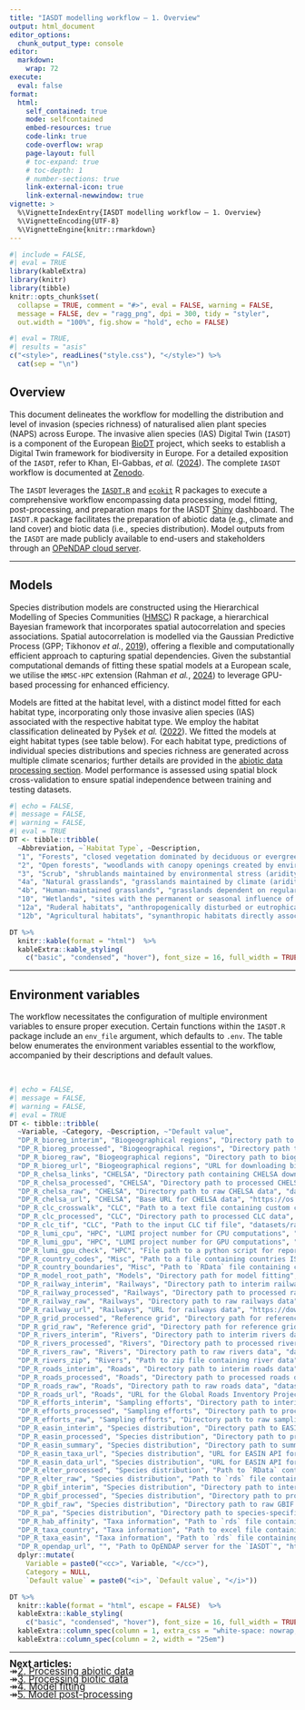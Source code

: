 ```yaml
---
title: "IASDT modelling workflow — 1. Overview"
output: html_document
editor_options: 
  chunk_output_type: console
editor: 
  markdown: 
    wrap: 72
execute: 
  eval: false
format:
  html:
    self_contained: true
    mode: selfcontained
    embed-resources: true
    code-link: true
    code-overflow: wrap
    page-layout: full
    # toc-expand: true
    # toc-depth: 1
    # number-sections: true
    link-external-icon: true
    link-external-newwindow: true
vignette: >
  %\VignetteIndexEntry{IASDT modelling workflow — 1. Overview}
  %\VignetteEncoding{UTF-8}
  %\VignetteEngine{knitr::rmarkdown}
---
```


```r
#| include = FALSE,
#| eval = TRUE
library(kableExtra)
library(knitr)
library(tibble)
knitr::opts_chunk$set(
  collapse = TRUE, comment = "#>", eval = FALSE, warning = FALSE,
  message = FALSE, dev = "ragg_png", dpi = 300, tidy = "styler",
  out.width = "100%", fig.show = "hold", echo = FALSE)
```

```r
#| eval = TRUE,
#| results = "asis"
c("<style>", readLines("style.css"), "</style>") %>% 
  cat(sep = "\n")
```

## Overview

This document delineates the workflow for modelling the distribution and level of invasion (species richness) of naturalised alien plant species (NAPS) across Europe. The invasive alien species (IAS) Digital Twin (`IASDT`) is a component of the European <a href="https://www.biodt.eu/" target="_blank" class="ll">BioDT</a> project, which seeks to establish a Digital Twin framework for biodiversity in Europe. For a detailed exposition of the `IASDT`, refer to Khan, El-Gabbas, *et al.* (<a href="https://doi.org/10.3897/rio.10.e124579" target="_blank" class="ll">2024</a>). The complete `IASDT` workflow is documented at <a href="https://doi.org/10.5281/zenodo.14756907" target="_blank" class="ll">Zenodo</a>.

The `IASDT` leverages the <a href="https://doi.org/10.5281/zenodo.14834384" target="_blank" class="ll">`IASDT.R`</a> and <a href="https://doi.org/10.5281/zenodo.15477683" target="_blank" class="ll">`ecokit`</a> R packages to execute a comprehensive workflow encompassing data processing, model fitting, post-processing, and preparation maps for the IASDT <a href="https://app.biodt.eu/app/biodtshiny" target="_blank" class="ll">Shiny</a> dashboard. The `IASDT.R` package facilitates the preparation of abiotic data (e.g., climate and land cover) and biotic data (i.e., species distribution). Model outputs from the `IASDT` are made publicly available to end-users and stakeholders through an <a href="http://opendap.biodt.eu/ias-pdt/" target="_blank" class="ll">OPeNDAP cloud server</a>.

<hr class="hr1">

## Models

Species distribution models are constructed using the Hierarchical Modelling of Species Communities (<a href="https://www.helsinki.fi/en/researchgroups/statistical-ecology/software/hmsc" target="_blank" class="ll">HMSC</a>) R package, a hierarchical Bayesian framework that incorporates spatial autocorrelation and species associations. Spatial autocorrelation is modelled via the Gaussian Predictive Process (GPP; Tikhonov *et al.*, <a href="https://doi.org/10.1002/ecy.2929" target="_blank" class="ll">2019</a>), offering a flexible and computationally efficient approach to capturing spatial dependencies. Given the substantial computational demands of fitting these spatial models at a European scale, we utilise the `HMSC-HPC` extension (Rahman *et al.*, <a href="https://doi.org/10.1371/journal.pcbi.1011914" target="_blank" class="ll">2024</a>) to leverage GPU-based processing for enhanced efficiency.

Models are fitted at the habitat level, with a distinct model fitted for each habitat type, incorporating only those invasive alien species (IAS) associated with the respective habitat type. We employ the habitat classification delineated by Pyšek *et al.* (<a href="https://doi.org/10.23855/preslia.2022.447" target="_blank" class="ll">2022</a>). We fitted the models at eight habitat types (see table below). For each habitat type, predictions of individual species distributions and species richness are generated across multiple climate scenarios; further details are provided in the <a href="workflow_2_abiotic_data.html#chelsa-climate-data" class="ll">abiotic data processing section</a>. Model performance is assessed using spatial block cross-validation to ensure spatial independence between training and testing datasets.

```r
#| echo = FALSE,
#| message = FALSE,
#| warning = FALSE,
#| eval = TRUE
DT <- tibble::tribble(
  ~Abbreviation, ~`Habitat Type`, ~Description,
  "1", "Forests", "closed vegetation dominated by deciduous or evergreen trees",
  "2", "Open forests", "woodlands with canopy openings created by environmental stress or disturbance, including forest edges",
  "3", "Scrub", "shrublands maintained by environmental stress (aridity) or disturbance",
  "4a", "Natural grasslands", "grasslands maintained by climate (aridity, unevenly distributed precipitation), herbivores or environmental stress (aridity, instability or toxicity of substrate)",
  "4b", "Human-maintained grasslands", "grasslands dependent on regular human-induced management (mowing, grazing by livestock, artificial burning)",
  "10", "Wetlands", "sites with the permanent or seasonal influence of moisture, ranging from oligotrophic to eutrophic",
  "12a", "Ruderal habitats", "anthropogenically disturbed or eutrophicated sites, where the anthropogenic disturbance or fertilization is typically a side-product and not the aim of the management",
  "12b", "Agricultural habitats", "synanthropic habitats directly associated with growing of agricultural products, thus dependent on specific type of management (ploughing, fertilization)")

DT %>% 
  knitr::kable(format = "html")  %>%
  kableExtra::kable_styling(
    c("basic", "condensed", "hover"), font_size = 16, full_width = TRUE)
```

<hr class="hr1">

## Environment variables

The workflow necessitates the configuration of multiple environment variables to ensure proper execution. Certain functions within the `IASDT.R` package include an `env_file` argument, which defaults to `.env`. The table below enumerates the environment variables essential to the workflow, accompanied by their descriptions and default values.

<br/>

```r
#| echo = FALSE,
#| message = FALSE,
#| warning = FALSE,
#| eval = TRUE
DT <- tibble::tribble(
  ~Variable, ~Category, ~Description, ~"Default value",
  "DP_R_bioreg_interim", "Biogeographical regions", "Directory path to biogeographical regions interim data", "datasets/interim/biogeoregions",
  "DP_R_bioreg_processed", "Biogeographical regions", "Directory path to biogeographical regions processed data", "datasets/processed/biogeoregions",
  "DP_R_bioreg_raw", "Biogeographical regions", "Directory path to biogeographical regions raw data", "datasets/raw/biogeoregions",
  "DP_R_bioreg_url", "Biogeographical regions", "URL for downloading biogeographical regions data", "https://www.eea.europa.eu/en/datahub/datahubitem-view/11db8d14-f167-4cd5-9205-95638dfd9618",
  "DP_R_chelsa_links", "CHELSA", "Directory path containing CHELSA download links", "references/chelsa/dwnload_links",
  "DP_R_chelsa_processed", "CHELSA", "Directory path to processed CHELSA data", "datasets/processed/chelsa",
  "DP_R_chelsa_raw", "CHELSA", "Directory path to raw CHELSA data", "datasets/raw/chelsa",
  "DP_R_chelsa_url", "CHELSA", "Base URL for CHELSA data", "https://os.zhdk.cloud.switch.ch/chelsav2/GLOBAL",
  "DP_R_clc_crosswalk", "CLC", "Path to a text file containing custom cross-walk between CLC values at level 3 and their corresponding values for *EUNIS* and *SynHab* habitat types", "references/clc_crosswalk.txt",
  "DP_R_clc_processed", "CLC", "Directory path to processed CLC data", "datasets/processed/corine",
  "DP_R_clc_tif", "CLC", "Path to the input CLC tif file", "datasets/raw/corine/u2018_clc2018_v2020_20u1_raster100m/DATA/U2018_CLC2018_V2020_20u1.tif",
  "DP_R_lumi_cpu", "HPC", "LUMI project number for CPU computations", "project_XXXXXXXXX",
  "DP_R_lumi_gpu", "HPC", "LUMI project number for GPU computations", "project_XXXXXXXXX",
  "DP_R_lumi_gpu_check", "HPC", "File path to a python script for reporting if the GPU was used in the running SLURM job", "references/lumi_check_gpu.py",
  "DP_R_country_codes", "Misc", "Path to a file containing countries ISO codes", "references/country_codes.csv",
  "DP_R_country_boundaries", "Misc", "Path to `RData` file containing country boundaries", "references/EU_boundaries_sf.RData",
  "DP_R_model_root_path", "Models", "Directory path for model fitting", "datasets/processed/model_fitting",
  "DP_R_railway_interim", "Railways", "Directory path to interim railways data", "datasets/interim/railways",
  "DP_R_railway_processed", "Railways", "Directory path to processed railways data", "datasets/processed/railways",
  "DP_R_railway_raw", "Railways", "Directory path to raw railways data", "datasets/raw/railways",
  "DP_R_railway_url", "Railways", "URL for railways data", "https://download.geofabrik.de/",
  "DP_R_grid_processed", "Reference grid", "Directory path for reference grid (resulted from processing CLC data)", "datasets/processed/grid",
  "DP_R_grid_raw", "Reference grid", "Directory path for reference grid (original)", "references/grid",
  "DP_R_rivers_interim", "Rivers", "Directory path to interim rivers data", "datasets/interim/rivers",
  "DP_R_rivers_processed", "Rivers", "Directory path to processed rivers data", "datasets/processed/rivers",
  "DP_R_rivers_raw", "Rivers", "Directory path to raw rivers data", "datasets/raw/rivers",
  "DP_R_rivers_zip", "Rivers", "Path to zip file containing river data", "datasets/raw/rivers/EU_hydro_gpkg_eu.zip",
  "DP_R_roads_interim", "Roads", "Directory path to interim roads data", "datasets/interim/roads",
  "DP_R_roads_processed", "Roads", "Directory path to processed roads data", "datasets/processed/roads",
  "DP_R_roads_raw", "Roads", "Directory path to raw roads data", "datasets/raw/roads",
  "DP_R_roads_url", "Roads", "URL for the Global Roads Inventory Project (GRIP) data", "https://dataportaal.pbl.nl/downloads/GRIP4/GRIP4_Region4_vector_fgdb.zip",
  "DP_R_efforts_interim", "Sampling efforts", "Directory path to interim sampling efforts data", "datasets/interim/sampling_efforts",
  "DP_R_efforts_processed", "Sampling efforts", "Directory path to processed sampling efforts data", "datasets/processed/sampling_efforts",
  "DP_R_efforts_raw", "Sampling efforts", "Directory path to raw sampling efforts data", "datasets/raw/sampling_efforts",
  "DP_R_easin_interim", "Species distribution", "Directory path to EASIN data", "datasets/interim/easin",
  "DP_R_easin_processed", "Species distribution", "Directory path to processed EASIN data", "datasets/processed/easin",
  "DP_R_easin_summary", "Species distribution", "Directory path to summary of processed EASIN data", "datasets/processed/easin/Summary",
  "DP_R_easin_taxa_url", "Species distribution", "URL for EASIN API for downloading taxa list", "https://easin.jrc.ec.europa.eu/apixg/catxg",
  "DP_R_easin_data_url", "Species distribution", "URL for EASIN API for downloading species data", "https://easin.jrc.ec.europa.eu/apixg/geoxg",
  "DP_R_elter_processed", "Species distribution", "Path to `RData` containing processed eLTER presence-absence data", "datasets/processed/naps_pa/elter_naps.RData",
  "DP_R_elter_raw", "Species distribution", "Path to `rds` file containing processed and standardized eLTER data", "references/elter_data_gbif_202X-XX-XX7.rds",
  "DP_R_gbif_interim", "Species distribution", "Directory path to interim GBIF data", "datasets/interim/gbif",
  "DP_R_gbif_processed", "Species distribution", "Directory path to processed GBIF data", "datasets/processed/gbif",
  "DP_R_gbif_raw", "Species distribution", "Directory path to raw GBIF data", "datasets/raw/gbif",
  "DP_R_pa", "Species distribution", "Directory path to species-specific presence-absence data", "datasets/processed/naps_pa",
  "DP_R_hab_affinity", "Taxa information", "Path to `rds` file containing species affinity to habitat types", "references/taxon-habitat-combined_202X-XX-XX.rds",
  "DP_R_taxa_country", "Taxa information", "Path to excel file containing the number of grid cells per species and country", "references/2_taxon-status_202X-XX-XX.xlsx",
  "DP_R_taxa_easin", "Taxa information", "Path to `rds` file containing EASIN standardized taxonomy", "references/easin_taxon-list-gbif_202X-XX-XX.rds",
  "DP_R_opendap_url", "", "Path to OpENDAP server for the `IASDT`", "http://opendap.biodt.eu/ias-pdt/") %>% 
  dplyr::mutate(
    Variable = paste0("<cc>", Variable, "</cc>"),
    Category = NULL,
    `Default value` = paste0("<i>", `Default value`, "</i>"))

DT %>% 
  knitr::kable(format = "html", escape = FALSE)  %>%
  kableExtra::kable_styling(
    c("basic", "condensed", "hover"), font_size = 16, full_width = TRUE) %>% 
  kableExtra::column_spec(column = 1, extra_css = "white-space: nowrap;") %>% 
  kableExtra::column_spec(column = 2, width = "25em")

```

<hr class="hr1">

<span style="font-size: 1.2em; line-height: 0.8;">
<b>Next articles:</b><br/>
<tab>&#8608;<tab><a href="workflow_2_abiotic_data.html" class="ll">2. Processing abiotic data</a><br/>
<tab>&#8608;<tab><a href="workflow_3_biotic_data.html" class="ll">3. Processing biotic data</a><br/>
<tab>&#8608;<tab><a href="workflow_4_model_fitting.html" class="ll">4. Model fitting</a><br/>
<tab>&#8608;<tab><a href="workflow_5_model_postprocess.html" class="ll">5. Model post-processing</a><br/>
</span>
